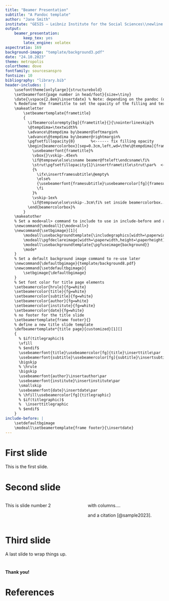 ```yaml
---
title: "Beamer Presentation"
subtitle: "A Pandoc template"
author: "Jane Smith"
institute: "GESIS – Leibniz Institute for the Social Sciences\\newline Cologne"
output:
    beamer_presentation:
        keep_tex: yes
        latex_engine: xelatex
aspectratio: 169
background-image: "template/background3.pdf"
date: "24.10.2023"
theme: metropolis
colortheme: dove
fontfamily: sourcesanspro
fontsize: 10
bibliography: "library.bib"
header-includes: |
    \usefonttheme[onlylarge]{structurebold}
    \setbeamerfont{page number in head/foot}{size=\tiny}
    \date{\vspace{2.8em}\insertdate} % Note: depending on the pandoc (or latex template) version, this redefinition might (not) be necessary
    % Redefine the frametitle to set the opacity of the filling and text (https://tex.stackexchange.com/questions/270082/beamer-how-to-set-frametitle-box-translucent-so-that-backeground-image-can-be)
    \makeatletter
        \setbeamertemplate{frametitle}
        {
          \ifbeamercolorempty[bg]{frametitle}{}{\nointerlineskip}%
          \@tempdima=\textwidth%
          \advance\@tempdima by\beamer@leftmargin%
          \advance\@tempdima by\beamer@rightmargin%
          \pgfsetfillopacity{0}       %<------ fix filling opacity
          \begin{beamercolorbox}[sep=0.3cm,left,wd=\the\@tempdima]{frametitle}
            \usebeamerfont{frametitle}%
            \vbox{}\vskip-.45ex%
            \if@tempswa\else\csname beamer@fteleft\endcsname\fi%
            \strut\pgfsetfillopacity{1}\insertframetitle\strut\par%  <---- text opacity
            {%
              \ifx\insertframesubtitle\@empty%
              \else%
              {\usebeamerfont{framesubtitle}\usebeamercolor[fg]{framesubtitle}\insertframesubtitle\strut\par}%
              \fi
            }%
            \vskip-1ex%
            \if@tempswa\else\vskip-.3cm\fi% set inside beamercolorbox... evil here...
          \end{beamercolorbox}%
        }
    \makeatother
    % Set a mode<all> command to include to use in include-before and avoid stripping of the command
    \newcommand{\modeall}{\mode<all>}
    \newcommand{\setbgimage}[1]{
        \modeall\usebackgroundtemplate{\includegraphics[width=\paperwidth]{#1}}
        \modeall\pgfdeclareimage[width=\paperwidth,height=\paperheight]{background}{#1}
        \modeall\usebackgroundtemplate{\pgfuseimage{background}}
        \mode*
    }
    % Set a default background image command to re-use later
    \newcommand{\defaultbgimage}{template/background8.pdf}
    \newcommand{\setdefaultbgimage}{
        \setbgimage{\defaultbgimage}
    }
    % Set font color for title page elements
    \setbeamercolor{hrule}{fg=white}
    \setbeamercolor{title}{fg=white}
    \setbeamercolor{subtitle}{fg=white}
    \setbeamercolor{author}{fg=white}
    \setbeamercolor{institute}{fg=white}
    \setbeamercolor{date}{fg=white}
    % no footer for the title slide
    \setbeamertemplate{frame footer}{}
    % define a new title slide template
    \defbeamertemplate*{title page}{customized}[1][]
    {
      % $if(titlegraphic)$
      \vfill
      % $endif$
      \usebeamerfont{title}\usebeamercolor[fg]{title}\inserttitle\par
      \usebeamerfont{subtitle}\usebeamercolor[fg]{subtitle}\insertsubtitle\par
      \bigskip
      % \hrule
      \bigskip
      \usebeamerfont{author}\insertauthor\par
      \usebeamerfont{institute}\insertinstitute\par
      \smallskip
      \usebeamerfont{date}\insertdate\par
      % \hfill\usebeamercolor[fg]{titlegraphic}
      % $if(titlegraphic)$
      %  \inserttitlegraphic
      % $endif$
    }
include-before: |
    \setdefaultbgimage
    \modeall\setbeamertemplate{frame footer}{\insertdate}
---
```



# First slide

This is the first slide.

# {.plain}

\section{First section}

# Second slide

::: {.columns}

:::: {.column width="50%"}

This is slide number 2

::::

:::: {.column width="50%"}

with columns....

and a citation [@sample2023].

::::

:::


# Third slide

A last slide to wrap things up.


```{=latex}
% Change the background mid-slides
% end the last slide
\end{frame}

% change the background image
\mode<all>\setbgimage{template/background12.pdf}

% start a new slide so that it will end when the next slide starts
\begin{frame}<0| handout:0>

```


# {.plain.c}

\color{white}

\LARGE
\centering

**Thank you!**




```{=latex}
% Change the background mid-slides
% end the last slide
\end{frame}

% change the background image
\mode<all>\setbgimage{template/background8.pdf}

% start a new slide so that it will end when the next slide starts
\begin{frame}<0| handout:0>
```

# References

\begingroup

\footnotesize

::: {#refs}
:::

\endgroup
